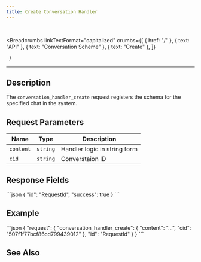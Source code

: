```yaml
---
title: Create Conversation Handler
---
```


<br />



<Breadcrumbs
  linkTextFormat="capitalized"
  crumbs={[
    { href: "/" },
    { text: "API" },
    { text: "Conversation Scheme" },
    { text: "Create" },
  ]}
>
  <Icon slot="index" name="seti:powershell" />
  <span slot="separator">&nbsp;&nbsp;/&nbsp;</span>
</Breadcrumbs>

---


## Description

> <Badge text="wss" variant="tip" size="large" />
> <Badge text="conversation_handler_create" size="large" />

The `conversation_handler_create` request registers the schema for the specified chat in the system.

## Request Parameters

| Name      | Type     | Description                  |
| --------- | -------- | ---------------------------- |
| `content` | `string` | Handler logic in string form |
| `cid`     | `string` | Converstaion ID              |

## Response Fields

<Tabs>
  <TabItem label="Response">
```json
{
  "id": "RequestId",
  "success": true
}
```
  </TabItem>
</Tabs>

## Example

<Tabs>
  <TabItem label="Request">
```json
{
  "request": {
    "conversation_handler_create": {
      "content": "...",
      "cid": "507f1f77bcf86cd799439012"
    },
    "id": "RequestId"
  }
}
```
  </TabItem>
</Tabs>

## See Also

<LinkCard
  title="Introducing Programmable Chat"
  href="https://medium.com/p/8bfbc7728280"
  description="SAMA chat just got a powerful 💪🏻 upgrade. With our new Programmable Chat feature, you can now extend conversations with your own JavaScript logic."
/>
<LinkCard
  title="Programmable Chat feature "
  href="https://oleksandr-ch.notion.site/Programmable-Chat-feature-1ffe3b41e4ae804da619f63b706e7263"
  description="This allows developers to inject custom JavaScript logic into the chat system and interact with messages in real time. Below you’ll find a full explanation..."
/>

<script
  src="https://giscus.app/client.js"
  data-repo="Oleksandr1414/cathedra-slytherin"
  data-repo-id="R_kgDOI8uafg"
  data-category="[ВВЕДІТЬ CATEGORY NAME]"
  data-category-id="[ВВЕДІТЬ CATEGORY ID]"
  data-mapping="pathname"
  data-strict="0"
  data-reactions-enabled="1"
  data-emit-metadata="0"
  data-input-position="bottom"
  data-theme="preferred_color_scheme"
  data-lang="uk"
  crossorigin="anonymous"
  async
></script>
